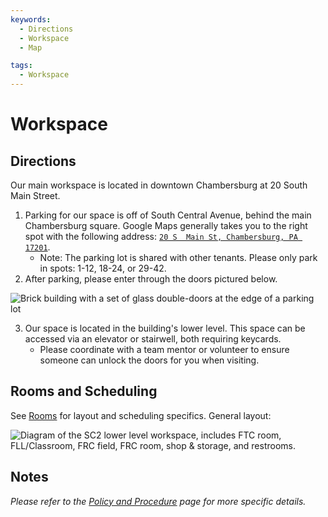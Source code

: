 ```yaml
---
keywords:
  - Directions
  - Workspace
  - Map

tags:
  - Workspace
---
```




# Workspace

## Directions

Our main workspace is located in downtown Chambersburg at 20 South Main Street.

1. Parking for our space is off of South Central Avenue, behind the main Chambersburg square. Google Maps generally takes you to the right spot with the following address: [`20 S  Main St, Chambersburg, PA 17201`](https://maps.app.goo.gl/HEVNznVzjixQSrL26).
   - Note: The parking lot is shared with other tenants. Please only park in spots: 1-12, 18-24, or 29-42.
2. After parking, please enter through the doors pictured below.

<Image
  img={imgMainEntrance}
  alt="Brick building with a set of glass double-doors at the edge of a parking lot"
/>

3. Our space is located in the building's lower level. This space can be accessed via an elevator or stairwell, both requiring keycards.
   - Please coordinate with a team mentor or volunteer to ensure someone can unlock the doors for you when visiting.

## Rooms and Scheduling

See [Rooms](./rooms) for layout and scheduling specifics. General layout:

<Image
  img={imgLayout}
  alt="Diagram of the SC2 lower level workspace, includes FTC room, FLL/Classroom, FRC field, FRC room, shop & storage, and restrooms."
/>

## Notes

_Please refer to the [Policy and Procedure](./policy) page for more specific details._
